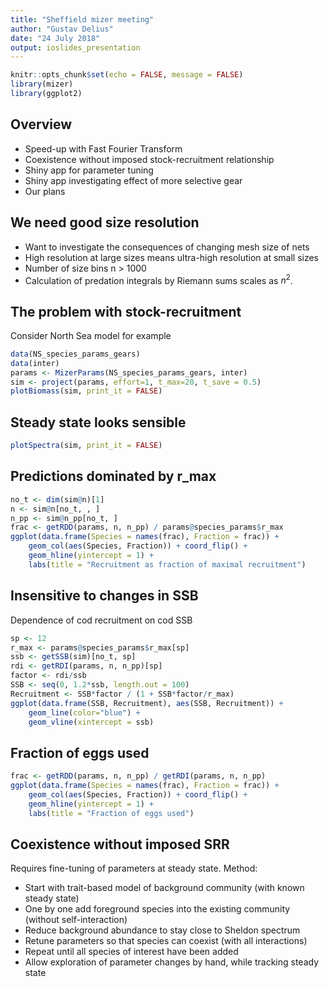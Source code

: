 ```yaml
---
title: "Sheffield mizer meeting"
author: "Gustav Delius"
date: "24 July 2018"
output: ioslides_presentation
---
```


```r
knitr::opts_chunk$set(echo = FALSE, message = FALSE)
library(mizer)
library(ggplot2)
```

## Overview

- Speed-up with Fast Fourier Transform
- Coexistence without imposed stock-recruitment relationship
- Shiny app for parameter tuning
- Shiny app investigating effect of more selective gear
- Our plans

## We need good size resolution

- Want to investigate the consequences of changing mesh size of nets
- High resolution at large sizes means ultra-high resolution at small sizes
- Number of size bins n > 1000
- Calculation of predation integrals by Riemann sums scales as $n^2$.

## The problem with stock-recruitment

Consider North Sea model for example
```r
data(NS_species_params_gears)
data(inter)
params <- MizerParams(NS_species_params_gears, inter)
sim <- project(params, effort=1, t_max=20, t_save = 0.5)
plotBiomass(sim, print_it = FALSE)
```
## Steady state looks sensible
```r
plotSpectra(sim, print_it = FALSE)
```



## Predictions dominated by r_max

```r
no_t <- dim(sim@n)[1]
n <- sim@n[no_t, , ]
n_pp <- sim@n_pp[no_t, ]
frac <- getRDD(params, n, n_pp) / params@species_params$r_max
ggplot(data.frame(Species = names(frac), Fraction = frac)) + 
    geom_col(aes(Species, Fraction)) + coord_flip() +
    geom_hline(yintercept = 1) +
    labs(title = "Recruitment as fraction of maximal recruitment")
```

## Insensitive to changes in SSB

Dependence of cod recruitment on cod SSB
```r
sp <- 12
r_max <- params@species_params$r_max[sp]
ssb <- getSSB(sim)[no_t, sp]
rdi <- getRDI(params, n, n_pp)[sp]
factor <- rdi/ssb
SSB <- seq(0, 1.2*ssb, length.out = 100)
Recruitment <- SSB*factor / (1 + SSB*factor/r_max)
ggplot(data.frame(SSB, Recruitment), aes(SSB, Recruitment)) +
    geom_line(color="blue") + 
    geom_vline(xintercept = ssb)
```

## Fraction of eggs used

```r
frac <- getRDD(params, n, n_pp) / getRDI(params, n, n_pp)
ggplot(data.frame(Species = names(frac), Fraction = frac)) + 
    geom_col(aes(Species, Fraction)) + coord_flip() +
    geom_hline(yintercept = 1) +
    labs(title = "Fraction of eggs used")
```

## Coexistence without imposed SRR

Requires fine-tuning of parameters at steady state.
Method:

- Start with trait-based model of background community (with known steady state)
- One by one add foreground species into the existing community (without self-interaction)
- Reduce background abundance to stay close to Sheldon spectrum
- Retune parameters so that species can coexist (with all interactions)
- Repeat until all species of interest have been added
- Allow exploration of parameter changes by hand, while tracking steady state



